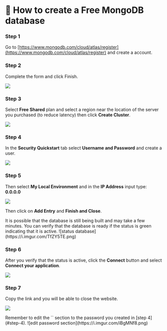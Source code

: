 # 💾 How to create a Free MongoDB database


<Steps>

### Step 1
Go to [https://www.mongodb.com/cloud/atlas/register](https://www.mongodb.com/cloud/atlas/register) and create a account.

### Step 2
Complete the form and click Finish.

![](https://i.imgur.com/RGFoRi3.png)

### Step 3
Select **Free Shared** plan and select a region near the location of the server you purchased (to reduce latency) then click **Create Cluster**.

![](https://i.imgur.com/fz54VRe.png)

### Step 4
In the **Security Quickstart** tab select **Username and Password** and create a user.

![](https://i.imgur.com/W0Pa8tv.png)

### Step 5
Then select **My Local Environment** and in the **IP Address** input type: **0.0.0.0**

![](https://i.imgur.com/nN9uIUu.png)

Then click on **Add Entry** and **Finish and Close**.

<Callout type="info">
It is possible that the database is still being built and may take a few minutes. You can verify that the database is ready if the status is green indicating that it is active.
![status database](https://i.imgur.com/TfZY5TE.png)
</Callout>

### Step 6
After you verify that the status is active, click the **Connect** button and select **Connect your application**.

![](https://i.imgur.com/e8jxAmM.png)

### Step 7
Copy the link and you will be able to close the website.

![](https://i.imgur.com/cKI5Plb.png)

</Steps>

<Callout type="warning">
Remember to edit the `<password>` section to the password you created in [step 4](#step-4).
![edit password section](https://i.imgur.com/iBgMNf8.png)
</Callout>